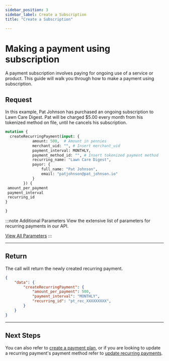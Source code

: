 ```yaml
---
sidebar_position: 3
sidebar_label: Create a Subscription
title: "Create a Subscription"

---
```




# Making a payment using subscription
A payment subscription involves paying for ongoing use of a service or product. This guide will walk you through how to make a payment using subscription.

## Request
In this example, Pat Johnson has purchased an ongoing subscription to Lawn Care Digest. Pat will be charged $5.00 every month from his tokenized method on file, until he cancels his subscription.

```graphql title="GraphQL"
mutation {
  createRecurringPayment(input: {
            amount: 500,  # Amount in pennies
            merchant_uid: "", # Insert merchant_uid
            payment_interval: MONTHLY, 
            payment_method_id: "", # Insert tokenized payment method
            recurring_name: "Lawn Care Digest",
            payor: {
                full_name: "Pat Johnson",
                email: "patjohnson@pat_johnson.io"
            }
        }) {
 amount_per_payment
 payment_interval
 recurring_id
}

}
```
:::note  Additional Parameters
View the extensive list of parameters for recurring payments in our API.

<a href= "../../api/recurring" class="button button--primary button--md">View All Parameters</a>
:::

***

## Return
The call will return the newly created recurring payment.
```JSON title="JSON"
{
    "data": {
        "createRecurringPayment": {
            "amount_per_payment": 500,
            "payment_interval": "MONTHLY",
            "recurring_id": "pt_rec_XXXXXXXXX",
        }
    }
}
```

***
## Next Steps
You can also refer to [create a payment plan](../recurring_payments/create_a_payment_plan.mdx), or if you are looking to update a recurring payment's payment method refer to [update recurring payments](../recurring_payments/manage_recurring_payments/update_recurring_payments.mdx).





